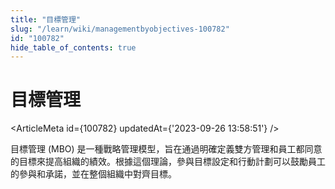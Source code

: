 ```yaml
---
title: "目標管理"
slug: "/learn/wiki/managementbyobjectives-100782"
id: "100782"
hide_table_of_contents: true
---
```



# 目標管理

<ArticleMeta id={100782} updatedAt={'2023-09-26 13:58:51'} />
<div className='border-solid border-b border-t-0 my-4 border-[var(--ifm-color-gray-300)]' />

目標管理 (MBO) 是一種戰略管理模型，旨在通過明確定義雙方管理和員工都同意的目標來提高組織的績效。根據這個理論，參與目標設定和行動計劃可以鼓勵員工的參與和承諾，並在整個組織中對齊目標。
